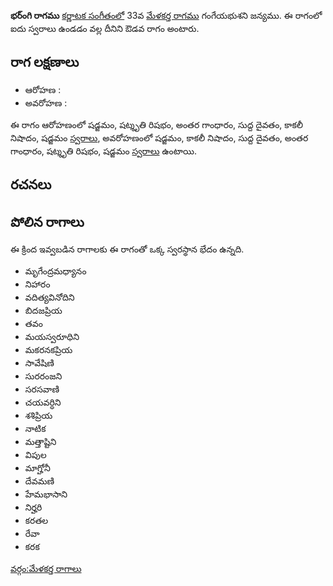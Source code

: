 {{Infobox ragam
	| name          	= భర్ంగి
	| synonym	    	= 
	| mela          	= 
	| chakra        	= 
	| janaka        	= 
	| type          	= ఔడవ
	| arohanam      	= {{svaraC|S|R3|G3|D1|N3|S'}} 
	| avarohanam    	= {{svaraC|S'|N3|D1|G3|R3|S}}
	| jeeva         	=
	| chhaya        	=
	| nyasa         	=
	| vishesha      	= 
	| equivalent  		= 
}}
{{కర్ణాటక సంగీత రాగాలు}}
'''భర్ంగి రాగము''' [[కర్ణాటక సంగీతం]]లో 33వ [[మేళకర్త రాగము]] గంగేయభుశని జన్యము.  ఈ రాగంలో ఐదు స్వరాలు ఉండడం వల్ల దీనిని ఔడవ రాగం అంటారు.


==రాగ లక్షణాలు==


* ఆరోహణ : {{svaraC|S|R3|G3|D1|N3|S'}} 
* అవరోహణ : {{svaraC|S'|N3|D1|G3|R3|S}}

ఈ రాగం ఆరోహణంలో షడ్జమం, షట్శృతి రిషభం, అంతర గాంధారం, సుద్ద దైవతం, కాకలీ నిషాదం, షడ్జమం [[స్వరాలు]], అవరోహణంలో షడ్జమం, కాకలీ నిషాదం, సుద్ద దైవతం, అంతర గాంధారం, షట్శృతి రిషభం, షడ్జమం [[స్వరాలు]] ఉంటాయి.

==రచనలు==



==పోలిన రాగాలు==
ఈ క్రింద ఇవ్వబడిన రాగాలకు ఈ రాగంతో ఒక్క స్వరస్థాన భేదం ఉన్నది.
* మృగేంద్రమధ్యానం
* నిహారం
* వదిత్యవినోదిని
* బిదజప్రియ
* తవం
* మయస్వరూధిని
* మకరనకప్రియ
* సావేషిణి
* సురరంజని
* సరసవాణి
* చయవర్ధిని
* శశిప్రియ
* నాటిక
* మత్తాష్టిని
* విపుల
* మాగ్హోనీ
* దేవమణి
* హేమభాసాని
* నిర్హరి
* కరతల
* రేవా
* కరక



[[వర్గం:మేళకర్త రాగాలు]]